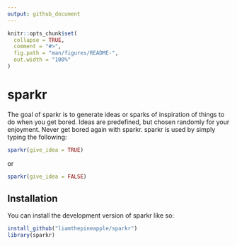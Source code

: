 ```yaml
---
output: github_document
---
```


<!-- README.md is generated from README.Rmd. Please edit that file -->

```r
knitr::opts_chunk$set(
  collapse = TRUE,
  comment = "#>",
  fig.path = "man/figures/README-",
  out.width = "100%"
)
```

# sparkr

<!-- badges: start -->
<!-- badges: end -->

The goal of sparkr is to generate ideas or sparks of inspiration of things to do when you get bored. Ideas are predefined, but chosen randomly for your enjoyment. Never get bored again with sparkr. sparkr is used by simply typing the following:
```r
sparkr(give_idea = TRUE) 
```
or
```r
sparkr(give_idea = FALSE)
```

## Installation

You can install the development version of sparkr like so:

``` r
install_github("liamthepineapple/sparkr")
library(sparkr)

```

